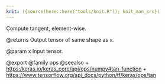 ```yaml
---
knit: ({source(here::here("tools/knit.R")); knit_man_src})
---
```

Compute tangent, element-wise.

@returns
    Output tensor of same shape as `x`.

@param x
Input tensor.

@export
@family ops
@seealso
+ <https:/keras.io/keras_core/api/ops/numpy#tan-function>
+ <https://www.tensorflow.org/api_docs/python/tf/keras/ops/tan>
